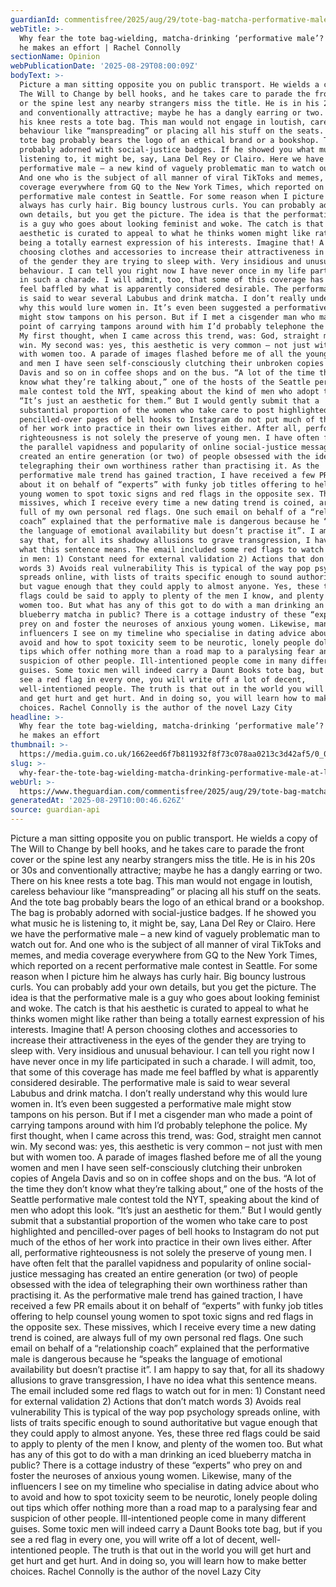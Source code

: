 ```yaml
---
guardianId: commentisfree/2025/aug/29/tote-bag-matcha-performative-male-women
webTitle: >-
  Why fear the tote bag-wielding, matcha-drinking ‘performative male’? At least
  he makes an effort | Rachel Connolly
sectionName: Opinion
webPublicationDate: '2025-08-29T08:00:09Z'
bodyText: >-
  Picture a man sitting opposite you on public transport. He wields a copy of
  The Will to Change by bell hooks, and he takes care to parade the front cover
  or the spine lest any nearby strangers miss the title. He is in his 20s or 30s
  and conventionally attractive; maybe he has a dangly earring or two. There on
  his knee rests a tote bag. This man would not engage in loutish, careless
  behaviour like “manspreading” or placing all his stuff on the seats. And the
  tote bag probably bears the logo of an ethical brand or a bookshop. The bag is
  probably adorned with social-justice badges. If he showed you what music he is
  listening to, it might be, say, Lana Del Rey or Clairo. Here we have the
  performative male – a new kind of vaguely problematic man to watch out for.
  And one who is the subject of all manner of viral TikToks and memes, and media
  coverage everywhere from GQ to the New York Times, which reported on a recent
  performative male contest in Seattle. For some reason when I picture him he
  always has curly hair. Big bouncy lustrous curls. You can probably add your
  own details, but you get the picture. The idea is that the performative male
  is a guy who goes about looking feminist and woke. The catch is that his
  aesthetic is curated to appeal to what he thinks women might like rather than
  being a totally earnest expression of his interests. Imagine that! A person
  choosing clothes and accessories to increase their attractiveness in the eyes
  of the gender they are trying to sleep with. Very insidious and unusual
  behaviour. I can tell you right now I have never once in my life participated
  in such a charade. I will admit, too, that some of this coverage has made me
  feel baffled by what is apparently considered desirable. The performative male
  is said to wear several Labubus and drink matcha. I don’t really understand
  why this would lure women in. It’s even been suggested a performative male
  might stow tampons on his person. But if I met a cisgender man who made a
  point of carrying tampons around with him I’d probably telephone the police.
  My first thought, when I came across this trend, was: God, straight men cannot
  win. My second was: yes, this aesthetic is very common – not just with men but
  with women too. A parade of images flashed before me of all the young women
  and men I have seen self-consciously clutching their unbroken copies of Angela
  Davis and so on in coffee shops and on the bus. “A lot of the time they don’t
  know what they’re talking about,” one of the hosts of the Seattle performative
  male contest told the NYT, speaking about the kind of men who adopt this look.
  “It’s just an aesthetic for them.” But I would gently submit that a
  substantial proportion of the women who take care to post highlighted and
  pencilled-over pages of bell hooks to Instagram do not put much of the ethos
  of her work into practice in their own lives either. After all, performative
  righteousness is not solely the preserve of young men. I have often felt that
  the parallel vapidness and popularity of online social-justice messaging has
  created an entire generation (or two) of people obsessed with the idea of
  telegraphing their own worthiness rather than practising it. As the
  performative male trend has gained traction, I have received a few PR emails
  about it on behalf of “experts” with funky job titles offering to help counsel
  young women to spot toxic signs and red flags in the opposite sex. These
  missives, which I receive every time a new dating trend is coined, are always
  full of my own personal red flags. One such email on behalf of a “relationship
  coach” explained that the performative male is dangerous because he “speaks
  the language of emotional availability but doesn’t practise it”. I am happy to
  say that, for all its shadowy allusions to grave transgression, I have no idea
  what this sentence means. The email included some red flags to watch out for
  in men: 1) Constant need for external validation 2) Actions that don’t match
  words 3) Avoids real vulnerability This is typical of the way pop psychology
  spreads online, with lists of traits specific enough to sound authoritative
  but vague enough that they could apply to almost anyone. Yes, these three red
  flags could be said to apply to plenty of the men I know, and plenty of the
  women too. But what has any of this got to do with a man drinking an iced
  blueberry matcha in public? There is a cottage industry of these “experts” who
  prey on and foster the neuroses of anxious young women. Likewise, many of the
  influencers I see on my timeline who specialise in dating advice about who to
  avoid and how to spot toxicity seem to be neurotic, lonely people doling out
  tips which offer nothing more than a road map to a paralysing fear and
  suspicion of other people. Ill-intentioned people come in many different
  guises. Some toxic men will indeed carry a Daunt Books tote bag, but if you
  see a red flag in every one, you will write off a lot of decent,
  well-intentioned people. The truth is that out in the world you will get hurt
  and get hurt and get hurt. And in doing so, you will learn how to make better
  choices. Rachel Connolly is the author of the novel Lazy City
headline: >-
  Why fear the tote bag-wielding, matcha-drinking ‘performative male’? At least
  he makes an effort
thumbnail: >-
  https://media.guim.co.uk/1662eed6f7b811932f8f73c078aa0213c3d42af5/0_0_5000_4000/500.jpg
slug: >-
  why-fear-the-tote-bag-wielding-matcha-drinking-performative-male-at-least-he-makes-an-effort-or-rachel-connolly
webUrl: >-
  https://www.theguardian.com/commentisfree/2025/aug/29/tote-bag-matcha-performative-male-women
generatedAt: '2025-08-29T10:00:46.626Z'
source: guardian-api
---
```

Picture a man sitting opposite you on public transport. He wields a copy of The Will to Change by bell hooks, and he takes care to parade the front cover or the spine lest any nearby strangers miss the title. He is in his 20s or 30s and conventionally attractive; maybe he has a dangly earring or two. There on his knee rests a tote bag. This man would not engage in loutish, careless behaviour like “manspreading” or placing all his stuff on the seats. And the tote bag probably bears the logo of an ethical brand or a bookshop. The bag is probably adorned with social-justice badges. If he showed you what music he is listening to, it might be, say, Lana Del Rey or Clairo. Here we have the performative male – a new kind of vaguely problematic man to watch out for. And one who is the subject of all manner of viral TikToks and memes, and media coverage everywhere from GQ to the New York Times, which reported on a recent performative male contest in Seattle. For some reason when I picture him he always has curly hair. Big bouncy lustrous curls. You can probably add your own details, but you get the picture. The idea is that the performative male is a guy who goes about looking feminist and woke. The catch is that his aesthetic is curated to appeal to what he thinks women might like rather than being a totally earnest expression of his interests. Imagine that! A person choosing clothes and accessories to increase their attractiveness in the eyes of the gender they are trying to sleep with. Very insidious and unusual behaviour. I can tell you right now I have never once in my life participated in such a charade. I will admit, too, that some of this coverage has made me feel baffled by what is apparently considered desirable. The performative male is said to wear several Labubus and drink matcha. I don’t really understand why this would lure women in. It’s even been suggested a performative male might stow tampons on his person. But if I met a cisgender man who made a point of carrying tampons around with him I’d probably telephone the police. My first thought, when I came across this trend, was: God, straight men cannot win. My second was: yes, this aesthetic is very common – not just with men but with women too. A parade of images flashed before me of all the young women and men I have seen self-consciously clutching their unbroken copies of Angela Davis and so on in coffee shops and on the bus. “A lot of the time they don’t know what they’re talking about,” one of the hosts of the Seattle performative male contest told the NYT, speaking about the kind of men who adopt this look. “It’s just an aesthetic for them.” But I would gently submit that a substantial proportion of the women who take care to post highlighted and pencilled-over pages of bell hooks to Instagram do not put much of the ethos of her work into practice in their own lives either. After all, performative righteousness is not solely the preserve of young men. I have often felt that the parallel vapidness and popularity of online social-justice messaging has created an entire generation (or two) of people obsessed with the idea of telegraphing their own worthiness rather than practising it. As the performative male trend has gained traction, I have received a few PR emails about it on behalf of “experts” with funky job titles offering to help counsel young women to spot toxic signs and red flags in the opposite sex. These missives, which I receive every time a new dating trend is coined, are always full of my own personal red flags. One such email on behalf of a “relationship coach” explained that the performative male is dangerous because he “speaks the language of emotional availability but doesn’t practise it”. I am happy to say that, for all its shadowy allusions to grave transgression, I have no idea what this sentence means. The email included some red flags to watch out for in men: 1) Constant need for external validation 2) Actions that don’t match words 3) Avoids real vulnerability This is typical of the way pop psychology spreads online, with lists of traits specific enough to sound authoritative but vague enough that they could apply to almost anyone. Yes, these three red flags could be said to apply to plenty of the men I know, and plenty of the women too. But what has any of this got to do with a man drinking an iced blueberry matcha in public? There is a cottage industry of these “experts” who prey on and foster the neuroses of anxious young women. Likewise, many of the influencers I see on my timeline who specialise in dating advice about who to avoid and how to spot toxicity seem to be neurotic, lonely people doling out tips which offer nothing more than a road map to a paralysing fear and suspicion of other people. Ill-intentioned people come in many different guises. Some toxic men will indeed carry a Daunt Books tote bag, but if you see a red flag in every one, you will write off a lot of decent, well-intentioned people. The truth is that out in the world you will get hurt and get hurt and get hurt. And in doing so, you will learn how to make better choices. Rachel Connolly is the author of the novel Lazy City
